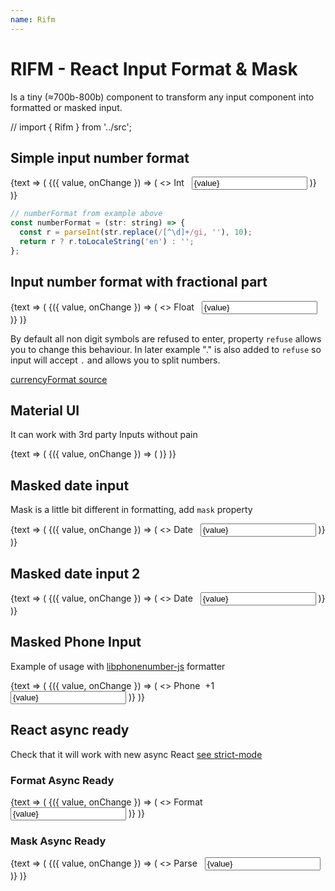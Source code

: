```yaml
---
name: Rifm
---
```


# RIFM - React Input Format & Mask

Is a tiny (≈700b-800b) component to transform any input component
into formatted or masked input.

// import { Rifm } from '../src';

## Simple input number format

<Playground>
  <Value initial={''}>
    {text => (
      <Rifm
        value={text.value}
        onChange={text.set}
        format={numberFormat}
      >
        {({ value, onChange }) => (
          <>
            Int&nbsp;&nbsp;
            <input value={value} onChange={onChange} className={css({textAlign:"right"})}/>
          </>
        )}
      </Rifm>
    )}

  </Value>
</Playground>

```javascript
// numberFormat from example above
const numberFormat = (str: string) => {
  const r = parseInt(str.replace(/[^\d]+/gi, ''), 10);
  return r ? r.toLocaleString('en') : '';
};
```

## Input number format with fractional part

<Playground>
  <Value initial={''}>
    {text => (
      <Rifm
        refuse={/[^\d.]/ig}
        value={text.value}
        onChange={text.set}
        format={currencyFormat}
      >
        {({ value, onChange }) => (
          <>
            Float&nbsp;&nbsp;
            <input value={value} onChange={onChange} className={css({textAlign:"right"})}/>
          </>
        )}
      </Rifm>
    )}
  </Value>
</Playground>

By default all non digit symbols are refused to enter,
property `refuse` allows you to change this behaviour.
In later example "." is also added to `refuse` so input will accept `.`
and allows you to split numbers.

[currencyFormat source](./docs/format.js)

## Material UI

It can work with 3rd party Inputs without pain

<Playground>
  <Value initial={''}>
    {text => (
      <Rifm
        refuse={/[^\d.]/ig}
        value={text.value}
        onChange={text.set}
        format={currencyFormat}
      >
        {({ value, onChange }) => (
          <TextField value={value} label={'Float'} onChange={onChange} className={css({input: {textAlign:"right"}})}/>
        )}
      </Rifm>
    )}
  </Value>
</Playground>

## Masked date input

Mask is a little bit different in formatting, add `mask` property

<Playground>
  <Value initial={'18-08-1978'}>
    {text => (
      <Rifm
        mask
        value={text.value}
        onChange={text.set}
        format={dateFormat}
      >
        {({ value, onChange }) => (
          <>
            Date&nbsp;&nbsp;
            <input placeholder="dd-mm-yyyy" value={value} onChange={onChange} />
          </>
        )}
      </Rifm>
    )}
  </Value>
</Playground>

## Masked date input 2

<Playground>
  <Value initial={''}>
    {text => (
      <Rifm
        mask
        refuse={/[^\d_]/ig}
        value={text.value}
        onChange={text.set}
        format={dateFormatSym}
      >
        {({ value, onChange }) => (
          <>
            Date&nbsp;&nbsp;
            <input placeholder="__-__-____" value={value} onChange={onChange} />
          </>
        )}
      </Rifm>
    )}
  </Value>
</Playground>

## Masked Phone Input

Example of usage with [libphonenumber-js](https://github.com/catamphetamine/libphonenumber-js) formatter

<Playground>
  <Value initial={''}>
    {text => (
      <Rifm
        mask
        value={text.value}
        onChange={text.set}
        format={formatPhone}
      >
        {({ value, onChange }) => (
          <>
            Phone&nbsp;&nbsp;+1&nbsp;
            <input  value={value} onChange={onChange} />
          </>
        )}
      </Rifm>
    )}

  </Value>
</Playground>

## React async ready

Check that it will work with new async React [see strict-mode](https://reactjs.org/docs/strict-mode.html)

### Format Async Ready

<Playground>
  <React.StrictMode>
    <Value initial={''}>
      {text => (
        <Rifm
          refuse={/[^\d.]/ig}
          value={text.value}
          onChange={text.set}
          format={currencyFormat}
        >
          {({ value, onChange }) => (
          <>
            Format&nbsp;&nbsp;
            <input value={value} onChange={onChange} className={css({textAlign:"right"})}/>
          </>
          )}
        </Rifm>
      )}
    </Value>
  </React.StrictMode>
</Playground>

### Mask Async Ready

<Playground>
  <React.StrictMode>
    <Value initial={'18-08-1978'}>
      {text => (
        <Rifm
          mask
          value={text.value}
          onChange={text.set}
          format={dateFormat}
        >
          {({ value, onChange }) => (
            <>
              Parse&nbsp;&nbsp;
              <input placeholder="dd-mm-yyyy" value={value} onChange={onChange} />
            </>
          )}
        </Rifm>
      )}
    </Value>
  </React.StrictMode>
</Playground>
